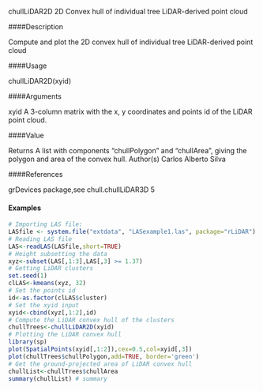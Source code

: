 chullLiDAR2D
2D Convex hull of individual tree LiDAR-derived point cloud

####Description 

Compute and plot the 2D convex hull of individual tree LiDAR-derived point cloud

####Usage 

chullLiDAR2D(xyid)

####Arguments 

xyid
A 3-column matrix with the x, y coordinates and points id of the LiDAR point
cloud.

####Value 

Returns A list with components "chullPolygon" and "chullArea", giving the polygon and area of
the convex hull.
Author(s)
Carlos Alberto Silva

####References 

grDevices package,see chull.chullLiDAR3D
5

#### Examples 
 ```r

# Importing LAS file:
LASfile <- system.file("extdata", "LASexample1.las", package="rLiDAR")
# Reading LAS file
LAS<-readLAS(LASfile,short=TRUE)
# Height subsetting the data
xyz<-subset(LAS[,1:3],LAS[,3] >= 1.37)
# Getting LiDAR clusters
set.seed(1)
clLAS<-kmeans(xyz, 32)
# Set the points id
id<-as.factor(clLAS$cluster)
# Set the xyid input
xyid<-cbind(xyz[,1:2],id)
# Compute the LiDAR convex hull of the clusters
chullTrees<-chullLiDAR2D(xyid)
# Plotting the LiDAR convex hull
library(sp)
plot(SpatialPoints(xyid[,1:2]),cex=0.5,col=xyid[,3])
plot(chullTrees$chullPolygon,add=TRUE, border='green')
# Get the ground-projected area of LiDAR convex hull
chullList<-chullTrees$chullArea
summary(chullList) # summary
```
